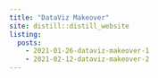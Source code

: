 ```yaml
---
title: "DataViz Makeover"
site: distill::distill_website
listing:
  posts:
    - 2021-01-26-dataviz-makeover-1
    - 2021-02-12-dataviz-makeover-2
---
```

